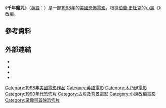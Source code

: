 {{Infobox film
|name           = 千年魔咒
|original_name  = {{lang|en|''Bram Stoker's Legend of the Mummy''}}
|image          = 
|caption        = 
|director       = {{tsl|en|Jeffrey Obrow|傑夫·奧伯歐}}
|producer       = [[Bill_Barnett|Bill Barnett]]<br>[[Robert_E._Baruc|Robert E. Baruc]]<br>[[Ted_Driscoll|Ted Driscoll]]<br>[[Gina_Fortunato|Gina Fortunato]]<br>[[Hanel_Goldstein|Hanel Goldstein]]<br>{{tsl|en|Jeffrey Obrow|傑夫·奧伯歐}}
|screenplay     =
|story          =
|starring       = [[小路易斯·格塞特|路易·哥錫]]<br>[[Amy_Locane|Amy Locane]]<br>[[Eric_Lutes|Eric Lutes]]<br>[[馬克·林賽·查普曼|馬克·林賽·查普曼]]
|music          = Rick Cox
|cinematography = Antonio Soriano
|editing        = Gary Meyers
|studio         = Goldbar Entertainment
|sequel         = 
|distributor    = New City Releasing
|released       = {{flagicon|DEU}} 1998年3月30日
|runtime        = 96[[分鐘|分鐘]]
|country        = {{USA}}
|language       = [[英語|英語]]
|budget         = {{USD|200萬}}
|gross          =
| followed_by   =
| tw_name       =
| hk_name       = 千年魔咒<ref>{{cite web |url=https://www.buyoyo.com/buyoyo/ProductDisplay.do?prrfnbr=530221 |title=千年魔咒 Legend Of The Mummy |date= |website=寰購網 |publisher= |accessdate=2017年12月8日 |language=zh-HK |archive-date=2017年12月9日 |archive-url=https://web.archive.org/web/20171209203929/https://www.buyoyo.com/buyoyo/ProductDisplay.do?prrfnbr=530221 |dead-url=no }}</ref>
| cn_name       =
}}
{{Portal box|電影|美國}}

《'''千年魔咒'''》（[[英語|英語]]：{{lang|en|''Bram Stoker's Legend of the Mummy''}}）是一部[[1998年電影|1998年]]的[[美國電影|美國]][[恐怖電影|恐怖電影]]，根據[[伯蘭·史杜克|伯蘭·史杜克]]的[[小說|小說]]《{{tsl|en|The Jewel of Seven Stars|七星寶石}}》改編。

== 參考資料 ==
{{Reflist}}

== 外部連結 ==
* {{IMDb title|0156735|千年魔咒}}
* {{Amg movie|172956|千年魔咒}}
* {{Rotten-tomatoes|bram_stokers_legend_of_the_mummy|千年魔咒}}
* {{douban}}

[[Category:1998年美國電影作品|Category:1998年美國電影作品]]
[[Category:英語電影|Category:英語電影]]
[[Category:木乃伊電影|Category:木乃伊電影]]
[[Category:1990年代恐怖片|Category:1990年代恐怖片]]
[[Category:古埃及背景電影|Category:古埃及背景電影]]
[[Category:小說改編電影|Category:小說改編電影]]
[[Category:录像带首映恐怖片|Category:录像带首映恐怖片]]